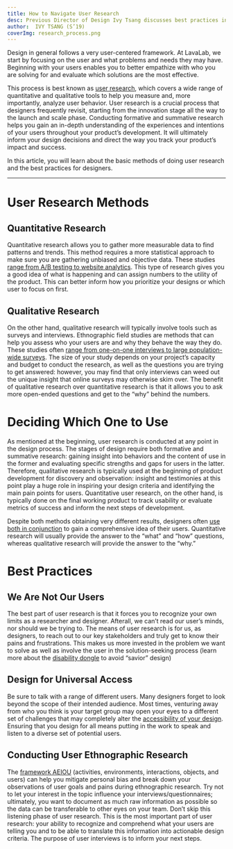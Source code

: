 ```yaml
---
title: How to Navigate User Research
desc: Previous Director of Design Ivy Tsang discusses best practices in user research—a core part of the design thinking process.
author:  IVY TSANG (S’19)
coverImg: research_process.png
---
```


Design in general follows a very user-centered framework. At LavaLab, we start by focusing on the user and what problems and needs they may have. Beginning with your users enables you to better empathize with who you are solving for and evaluate which solutions are the most effective. 

This process is best known as [user research](https://www.interaction-design.org/literature/article/user-research-what-it-is-and-why-you-should-do-it), which covers a wide range of quantitative and qualitative tools to help you measure and, more importantly, analyze user behavior. User research is a crucial process that designers frequently revisit, starting from the innovation stage all the way to the launch and scale phase. Conducting formative and summative research helps you gain an in-depth understanding of the experiences and intentions of your users throughout your product’s development. It will ultimately inform your design decisions and direct the way you track your product’s impact and success. 

In this article, you will learn about the basic methods of doing user research and the best practices for designers.

---

# User Research Methods

## Quantitative Research

Quantitative research allows you to gather more measurable data to find patterns and trends. This method requires a more statistical approach to make sure you are gathering unbiased and objective data. These studies [range from A/B testing to website analytics](https://careerfoundry.com/en/blog/ux-design/quantitative-ux-research). This type of research gives you a good idea of what is happening and can assign numbers to the utility of the product. This can better inform how you prioritize your designs or which user to focus on first.

## Qualitative Research

On the other hand, qualitative research will typically involve tools such as surveys and interviews. Ethnographic field studies are methods that can help you assess who your users are and why they behave the way they do. These studies often [range from one-on-one interviews to large population-wide surveys](https://xd.adobe.com/ideas/process/user-research/why-behind-qualitative-user-research). The size of your study depends on your project’s capacity and budget to conduct the research, as well as the questions you are trying to get answered: however, you may find that only interviews can weed out the unique insight that online surveys may otherwise skim over. The benefit of qualitative research over quantitative research is that it allows you to ask more open-ended questions and get to the “why” behind the numbers.

# Deciding Which One to Use

As mentioned at the beginning, user research is conducted at any point in the design process. The stages of design require both formative and summative research: gaining insight into behaviors and the content of use in the former and evaluating specific strengths and gaps for users in the latter. Therefore, qualitative research is typically used at the beginning of product development for discovery and observation: insight and testimonies at this point play a huge role in inspiring your design criteria and identifying the main pain points for users. Quantitative user research, on the other hand, is typically done on the final working product to track usability or evaluate metrics of success and inform the next steps of development.

Despite both methods obtaining very different results, designers often [use both in conjunction](https://uxdesign.cc/qualitative-and-quantitative-user-research-31b148a8d69c) to gain a comprehensive idea of their users. Quantitative research will usually provide the answer to the “what” and “how” questions, whereas qualitative research will provide the answer to the “why.” 

# Best Practices

## We Are Not Our Users

The best part of user research is that it forces you to recognize your own limits as a researcher and designer. Afterall, we can’t read our user’s minds, nor should we be trying to. The means of user research is for us, as designers, to reach out to our key stakeholders and truly get to know their pains and frustrations. This makes us more invested in the problem we want to solve as well as involve the user in the solution-seeking process (learn more about the [disability dongle](https://www.youtube.com/watch?v=cZhiu-jGbdE) to avoid “savior” design)

## Design for Universal Access

Be sure to talk with a range of different users. Many designers forget to look beyond the scope of their intended audience. Most times, venturing away from who you think is your  target group may open your eyes to a different set of challenges that may completely alter the [accessibility of your design](https://www.userzoom.com/ux-library/what-user-researchers-need-to-know-about-accessibility/). Ensuring that you design for all means putting in the work to speak and listen to a diverse set of potential users.

## Conducting User Ethnographic Research

The [framework AEIOU](https://openpracticelibrary.com/practice/aeiou-observation-framework/) (activities, environments, interactions, objects, and users) can help you mitigate personal bias and break down your observations of user goals and pains during ethnographic research. Try not to let your interest in the topic influence your interviews/questionnaires; ultimately, you want to document as much raw information as possible so the data can be transferable to other eyes on your team. Don’t skip this listening phase of user research. This is the most important part of user research: your ability to recognize and comprehend what your users are telling you and to be able to translate this information into actionable design criteria. The purpose of user interviews is to inform your next steps.